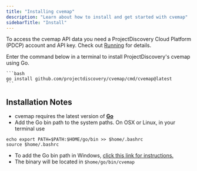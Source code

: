 ```yaml
---
title: "Installing cvemap"
description: "Learn about how to install and get started with cvemap"
sidebarTitle: "Install"
---
```


<Tip> To access the cvemap API data you need a ProjectDiscovery Cloud Platform (PDCP) account and API key. Check out [Running](/tools/cvemap/running) for details. </Tip>

<Tabs>
  <Tab title="Go">
    <Note> Enter the command below in a terminal to install ProjectDiscovery's cvemap using Go. </Note>

    ```bash
    go install github.com/projectdiscovery/cvemap/cmd/cvemap@latest
    ```
  </Tab>
</Tabs>

## Installation Notes
  - cvemap requires the latest version of [**Go**](https://go.dev/doc/install)
  - Add the Go bin path to the system paths. On OSX or Linux, in your terminal use
  
  ```
  echo export PATH=$PATH:$HOME/go/bin >> $home/.bashrc
  source $home/.bashrc
  ```
  - To add the Go bin path in Windows, [click this link for instructions.](https://www.architectryan.com/2018/03/17/add-to-the-path-on-windows-10/)
  - The binary will be located in `$home/go/bin/cvemap`  
